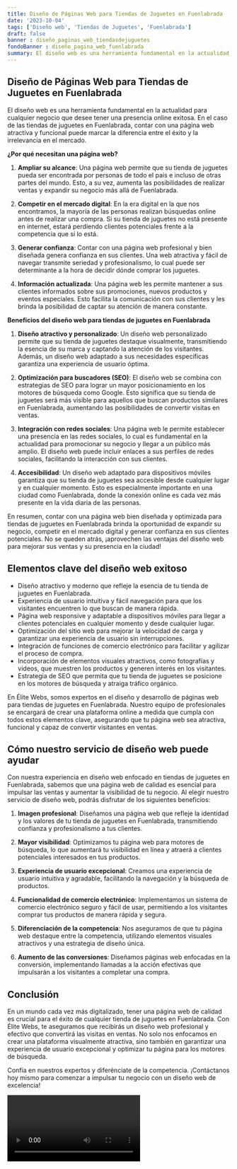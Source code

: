 ```yaml
---
title: Diseño de Páginas Web para Tiendas de Juguetes en Fuenlabrada
date: '2023-10-04'
tags: ['Diseño web', 'Tiendas de Juguetes', 'Fuenlabrada']
draft: false
banner : diseño_paginas_web_tiendasdejuguetes
fondoBanner : diseño_pagina_web_fuenlabrada
summary: El diseño web es una herramienta fundamental en la actualidad para cualquier negocio que desee tener una presencia online exitosa. En el caso de las tiendas de juguetes en Fuenlabrada, contar con una página web atractiva y funcional puede marcar la diferencia entre el éxito y la irrelevancia en el mercado.
---
```


## Diseño de Páginas Web para Tiendas de Juguetes en Fuenlabrada

El diseño web es una herramienta fundamental en la actualidad para cualquier negocio que desee tener una presencia online exitosa. En el caso de las tiendas de juguetes en Fuenlabrada, contar con una página web atractiva y funcional puede marcar la diferencia entre el éxito y la irrelevancia en el mercado.

**¿Por qué necesitan una página web?**

1. **Ampliar su alcance**: Una página web permite que su tienda de juguetes pueda ser encontrada por personas de todo el país e incluso de otras partes del mundo. Esto, a su vez, aumenta las posibilidades de realizar ventas y expandir su negocio más allá de Fuenlabrada.

2. **Competir en el mercado digital**: En la era digital en la que nos encontramos, la mayoría de las personas realizan búsquedas online antes de realizar una compra. Si su tienda de juguetes no está presente en internet, estará perdiendo clientes potenciales frente a la competencia que sí lo está.

3. **Generar confianza**: Contar con una página web profesional y bien diseñada genera confianza en sus clientes. Una web atractiva y fácil de navegar transmite seriedad y profesionalismo, lo cual puede ser determinante a la hora de decidir dónde comprar los juguetes.

4. **Información actualizada**: Una página web les permite mantener a sus clientes informados sobre sus promociones, nuevos productos y eventos especiales. Esto facilita la comunicación con sus clientes y les brinda la posibilidad de captar su atención de manera constante.

**Beneficios del diseño web para tiendas de juguetes en Fuenlabrada**

1. **Diseño atractivo y personalizado**: Un diseño web personalizado permite que su tienda de juguetes destaque visualmente, transmitiendo la esencia de su marca y captando la atención de los visitantes. Además, un diseño web adaptado a sus necesidades específicas garantiza una experiencia de usuario óptima.

2. **Optimización para buscadores (SEO)**: El diseño web se combina con estrategias de SEO para lograr un mayor posicionamiento en los motores de búsqueda como Google. Esto significa que su tienda de juguetes será más visible para aquellos que buscan productos similares en Fuenlabrada, aumentando las posibilidades de convertir visitas en ventas.

3. **Integración con redes sociales**: Una página web le permite establecer una presencia en las redes sociales, lo cual es fundamental en la actualidad para promocionar su negocio y llegar a un público más amplio. El diseño web puede incluir enlaces a sus perfiles de redes sociales, facilitando la interacción con sus clientes.

4. **Accesibilidad**: Un diseño web adaptado para dispositivos móviles garantiza que su tienda de juguetes sea accesible desde cualquier lugar y en cualquier momento. Esto es especialmente importante en una ciudad como Fuenlabrada, donde la conexión online es cada vez más presente en la vida diaria de las personas.

En resumen, contar con una página web bien diseñada y optimizada para tiendas de juguetes en Fuenlabrada brinda la oportunidad de expandir su negocio, competir en el mercado digital y generar confianza en sus clientes potenciales. No se queden atrás, ¡aprovechen las ventajas del diseño web para mejorar sus ventas y su presencia en la ciudad!

<GifSeo />

<Cta />

## Elementos clave del diseño web exitoso

- Diseño atractivo y moderno que refleje la esencia de tu tienda de juguetes en Fuenlabrada.
- Experiencia de usuario intuitiva y fácil navegación para que los visitantes encuentren lo que buscan de manera rápida.
- Página web responsive y adaptable a dispositivos móviles para llegar a clientes potenciales en cualquier momento y desde cualquier lugar.
- Optimización del sitio web para mejorar la velocidad de carga y garantizar una experiencia de usuario sin interrupciones.
- Integración de funciones de comercio electrónico para facilitar y agilizar el proceso de compra.
- Incorporación de elementos visuales atractivos, como fotografías y videos, que muestren los productos y generen interés en los visitantes.
- Estrategia de SEO que permita que tu tienda de juguetes se posicione en los motores de búsqueda y atraiga tráfico orgánico.

En Élite Webs, somos expertos en el diseño y desarrollo de páginas web para tiendas de juguetes en Fuenlabrada. Nuestro equipo de profesionales se encargará de crear una plataforma online a medida que cumpla con todos estos elementos clave, asegurando que tu página web sea atractiva, funcional y capaz de convertir visitantes en ventas.

## Cómo nuestro servicio de diseño web puede ayudar

Con nuestra experiencia en diseño web enfocado en tiendas de juguetes en Fuenlabrada, sabemos que una página web de calidad es esencial para impulsar las ventas y aumentar la visibilidad de tu negocio. Al elegir nuestro servicio de diseño web, podrás disfrutar de los siguientes beneficios:

1. **Imagen profesional**: Diseñamos una página web que refleje la identidad y los valores de tu tienda de juguetes en Fuenlabrada, transmitiendo confianza y profesionalismo a tus clientes.

2. **Mayor visibilidad**: Optimizamos tu página web para motores de búsqueda, lo que aumentará tu visibilidad en línea y atraerá a clientes potenciales interesados en tus productos.

3. **Experiencia de usuario excepcional**: Creamos una experiencia de usuario intuitiva y agradable, facilitando la navegación y la búsqueda de productos.

4. **Funcionalidad de comercio electrónico**: Implementamos un sistema de comercio electrónico seguro y fácil de usar, permitiendo a los visitantes comprar tus productos de manera rápida y segura.

5. **Diferenciación de la competencia**: Nos aseguramos de que tu página web destaque entre la competencia, utilizando elementos visuales atractivos y una estrategia de diseño única.

6. **Aumento de las conversiones**: Diseñamos páginas web enfocadas en la conversión, implementando llamadas a la acción efectivas que impulsarán a los visitantes a completar una compra.

## Conclusión

En un mundo cada vez más digitalizado, tener una página web de calidad es crucial para el éxito de cualquier tienda de juguetes en Fuenlabrada. Con Élite Webs, te aseguramos que recibirás un diseño web profesional y efectivo que convertirá las visitas en ventas. No solo nos enfocamos en crear una plataforma visualmente atractiva, sino también en garantizar una experiencia de usuario excepcional y optimizar tu página para los motores de búsqueda.

Confía en nuestros expertos y diferénciate de la competencia. ¡Contáctanos hoy mismo para comenzar a impulsar tu negocio con un diseño web de excelencia!

<Video />

<CtaBot job='Tiendas de Juguetes' city='Fuenlabrada'/>

<Gmaps query='Fuenlabrada+españa+maps' />